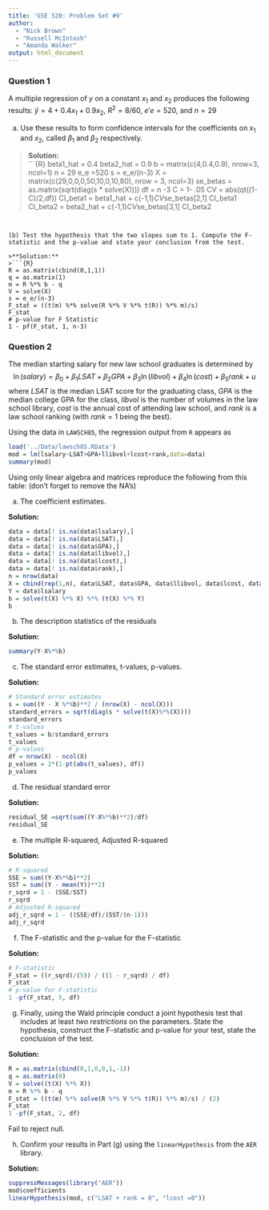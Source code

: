 ```yaml
---
title: 'GSE 520: Problem Set #9'
author: 
  - "Nick Brown"
  - "Russell McIntosh"
  - "Amanda Walker"
output: html_document
---
```


### Question 1

A multiple regression of $y$ on a constant $x_1$ and $x_2$ produces the following results: $\hat{y} =4+0.4x_1 +0.9x_2$, $R^2=8/60$, $e'e = 520$, and $n=29$
\begin{align*}
X'X = \left[ 
\begin{matrix}
29 & 0 & 0 \\
0 & 50 & 10 \\
0 & 10 & 80
\end{matrix} \right]
\end{align*}

(a) Use these results to form confidence intervals for the coefficients on $x_1$ and $x_2$, called $\beta_1$ and $\beta_2$ respectively.

>**Solution:**  
>```{R}
beta1_hat = 0.4
beta2_hat = 0.9
b = matrix(c(4,0.4,0.9), nrow=3, ncol=1)
n = 29
e_e =520 
s = e_e/(n-3)
X = matrix(c(29,0,0,0,50,10,0,10,80), nrow = 3, ncol=3)
se_betas = as.matrix(sqrt(diag(s * solve(X))))
df = n -3
C = 1- .05
CV = abs(qt((1-C)/2,df))
CI_beta1 = beta1_hat + c(-1,1)*CV*se_betas[2,1]
CI_beta1
CI_beta2 = beta2_hat + c(-1,1)*CV*se_betas[3,1]
CI_beta2
```


(b) Test the hypothesis that the two slopes sum to 1. Compute the F-statistic and the p-value and state your conclusion from the test.

>**Solution:**  
>```{R}
R = as.matrix(cbind(0,1,1))
q = as.matrix(1)
m = R %*% b - q
V = solve(X)
s = e_e/(n-3)
F_stat = ((t(m) %*% solve(R %*% V %*% t(R)) %*% m)/s)
F_stat
# p-value for F Statistic
1 - pf(F_stat, 1, n-3)
```


### Question 2
The median starting salary for new law school graduates is determined by
$$\ln(salary) = \beta_0 + \beta_1 LSAT + \beta_2 GPA + \beta_3 \ln(libvol)  + \beta_4 \ln(cost) + \beta_5 rank +u$$
where $LSAT$ is the median LSAT score for the graduating class, $GPA$ is the median college GPA for the class, $libvol$ is the number of volumes in the law school library, $cost$ is the annual cost of attending law school, and $rank$ is a law school ranking (with $rank=1$ being the best).

Using the data in ```LAWSCH85```, the regression output from ```R``` appears as
```r
load('../Data/lawsch85.RData')
mod = lm(lsalary~LSAT+GPA+llibvol+lcost+rank,data=data)
summary(mod)
```

Using only linear algebra and matrices reproduce the following from this table: (don't forget to remove the NA's)

(a) The coefficient estimates.

**Solution:**  
```R
data = data[! is.na(data$lsalary),]
data = data[! is.na(data$LSAT),]
data = data[! is.na(data$GPA),]
data = data[! is.na(data$libvol),]
data = data[! is.na(data$lcost),]
data = data[! is.na(data$rank),]
n = nrow(data)  
X = cbind(rep(1,n), data$LSAT, data$GPA, data$llibvol, data$lcost, data$rank)
Y = data$lsalary
b = solve(t(X) %*% X) %*% (t(X) %*% Y)
b
```


(b) The description statistics of the residuals

**Solution:**  
```R
summary(Y-X%*%b)
```


(c) The standard error estimates, t-values, p-values.

**Solution:**  
```R
# Standard error estimates
s = sum((Y - X %*%b)**2 / (nrow(X) - ncol(X)))
standard_errors = sqrt(diag(s * solve(t(X)%*%(X))))
standard_errors
# t-values
t_values = b/standard_errors
t_values
# p-values
df = nrow(X) - ncol(X)
p_values = 2*(1-pt(abs(t_values), df))
p_values
```


(d) The residual standard error

**Solution:**  
```R
residual_SE =sqrt(sum((Y-X%*%b)**2)/df)
residual_SE
```


(e) The multiple R-squared, Adjusted R-squared

**Solution:**  
```R
# R-squared
SSE = sum((Y-X%*%b)**2)
SST = sum((Y - mean(Y))**2)
r_sqrd = 1 - (SSE/SST)
r_sqrd
# Adjusted R-squared
adj_r_sqrd = 1 - ((SSE/df)/(SST/(n-1)))
adj_r_sqrd
```


(f) The F-statistic and the p-value for the F-statistic

**Solution:**  
```R
# F-statistic
F_stat = ((r_sqrd)/(5)) / ((1 - r_sqrd) / df)
F_stat
# p-value for F-statistic
1 -pf(F_stat, 5, df)
```
   
(g) Finally, using the Wald principle conduct a joint hypothesis test that includes at least *two restrictions* on the parameters.  State the hypothesis, construct the F-statistic and p-value for your test, state the conclusion of the test.

**Solution:**  
\begin{align*}
H_0 : & \beta_1 = 0 \\
 & \& \beta_5 = 0 \\
\end{align*}

```R
R = as.matrix(cbind(0,1,0,0,1,-1))
q = as.matrix(0)
V = solve((t(X) %*% X))
m = R %*% b - q
F_stat = ((t(m) %*% solve(R %*% V %*% t(R)) %*% m)/s) / (2)
F_stat
1 -pf(F_stat, 2, df)
```
Fail to reject null.

(h) Confirm your results in Part (g) using the ```linearHypothesis``` from the ```AER``` library.

**Solution:**  
```R
suppressMessages(library("AER"))
mod$coefficients
linearHypothesis(mod, c("LSAT + rank = 0", "lcost =0"))
```




